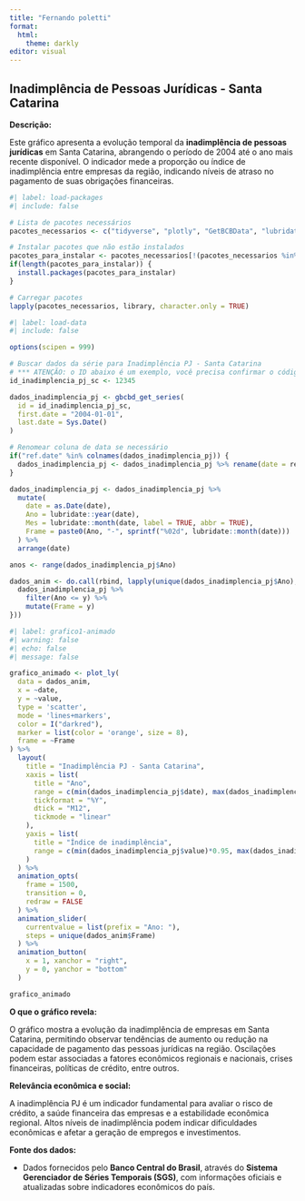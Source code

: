 ---
title: "Fernando poletti"
format: 
  html:
    theme: darkly
editor: visual
---

## Inadimplência de Pessoas Jurídicas - Santa Catarina

**Descrição:**

Este gráfico apresenta a evolução temporal da **inadimplência de pessoas jurídicas** em Santa Catarina, abrangendo o período de 2004 até o ano mais recente disponível. O indicador mede a proporção ou índice de inadimplência entre empresas da região, indicando níveis de atraso no pagamento de suas obrigações financeiras.

```{r}
#| label: load-packages
#| include: false

# Lista de pacotes necessários
pacotes_necessarios <- c("tidyverse", "plotly", "GetBCBData", "lubridate")

# Instalar pacotes que não estão instalados
pacotes_para_instalar <- pacotes_necessarios[!(pacotes_necessarios %in% installed.packages()[, "Package"])]
if(length(pacotes_para_instalar)) {
  install.packages(pacotes_para_instalar)
}

# Carregar pacotes
lapply(pacotes_necessarios, library, character.only = TRUE)


```

```{r}
#| label: load-data
#| include: false

options(scipen = 999)

# Buscar dados da série para Inadimplência PJ - Santa Catarina
# *** ATENÇÃO: o ID abaixo é um exemplo, você precisa confirmar o código correto da série para inadimplência PJ no BCB ***
id_inadimplencia_pj_sc <- 12345  

dados_inadimplencia_pj <- gbcbd_get_series(
  id = id_inadimplencia_pj_sc,
  first.date = "2004-01-01",
  last.date = Sys.Date()
)

# Renomear coluna de data se necessário
if("ref.date" %in% colnames(dados_inadimplencia_pj)) {
  dados_inadimplencia_pj <- dados_inadimplencia_pj %>% rename(date = ref.date)
}

dados_inadimplencia_pj <- dados_inadimplencia_pj %>%
  mutate(
    date = as.Date(date),
    Ano = lubridate::year(date),
    Mes = lubridate::month(date, label = TRUE, abbr = TRUE),
    Frame = paste0(Ano, "-", sprintf("%02d", lubridate::month(date)))
  ) %>%
  arrange(date)

anos <- range(dados_inadimplencia_pj$Ano)

dados_anim <- do.call(rbind, lapply(unique(dados_inadimplencia_pj$Ano), function(y) {
  dados_inadimplencia_pj %>%
    filter(Ano <= y) %>%
    mutate(Frame = y)
}))
```

```{r}
#| label: grafico1-animado
#| warning: false
#| echo: false
#| message: false

grafico_animado <- plot_ly(
  data = dados_anim,
  x = ~date,
  y = ~value,
  type = 'scatter',
  mode = 'lines+markers',
  color = I("darkred"),
  marker = list(color = 'orange', size = 8),
  frame = ~Frame
) %>%
  layout(
    title = "Inadimplência PJ - Santa Catarina",
    xaxis = list(
      title = "Ano",
      range = c(min(dados_inadimplencia_pj$date), max(dados_inadimplencia_pj$date)),
      tickformat = "%Y",
      dtick = "M12",
      tickmode = "linear"
    ),
    yaxis = list(
      title = "Índice de inadimplência",
      range = c(min(dados_inadimplencia_pj$value)*0.95, max(dados_inadimplencia_pj$value)*1.05)
    )
  ) %>%
  animation_opts(
    frame = 1500,
    transition = 0,
    redraw = FALSE
  ) %>%
  animation_slider(
    currentvalue = list(prefix = "Ano: "),
    steps = unique(dados_anim$Frame)
  ) %>%
  animation_button(
    x = 1, xanchor = "right",
    y = 0, yanchor = "bottom"
  )

grafico_animado

```

**O que o gráfico revela:**

O gráfico mostra a evolução da inadimplência de empresas em Santa Catarina, permitindo observar tendências de aumento ou redução na capacidade de pagamento das pessoas jurídicas na região. Oscilações podem estar associadas a fatores econômicos regionais e nacionais, crises financeiras, políticas de crédito, entre outros.

**Relevância econômica e social:**

A inadimplência PJ é um indicador fundamental para avaliar o risco de crédito, a saúde financeira das empresas e a estabilidade econômica regional. Altos níveis de inadimplência podem indicar dificuldades econômicas e afetar a geração de empregos e investimentos.

**Fonte dos dados:**

-   Dados fornecidos pelo **Banco Central do Brasil**, através do **Sistema Gerenciador de Séries Temporais (SGS)**, com informações oficiais e atualizadas sobre indicadores econômicos do país.

### 
